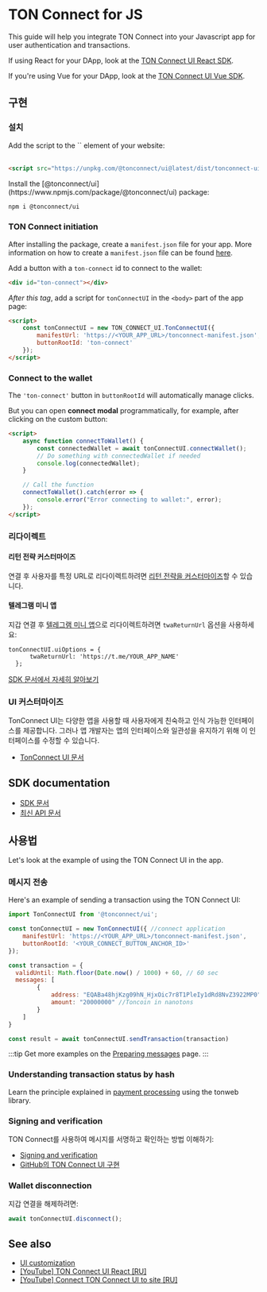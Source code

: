 

# TON Connect for JS

This guide will help you integrate TON Connect into your Javascript app for user authentication and transactions.

If using React for your DApp, look at the [TON Connect UI React SDK](/v3/guidelines/ton-connect/frameworks/react).

If you're using Vue for your DApp, look at the [TON Connect UI Vue SDK](/v3/guidelines/ton-connect/frameworks/vue).

## 구현

### 설치

<Tabs groupId="Installation">
  <TabItem value="CDN" label="CDN">
Add the script to the `<HEAD>` element of your website:
    <br/>
    <br/>

```html
<script src="https://unpkg.com/@tonconnect/ui@latest/dist/tonconnect-ui.min.js"></script>
```

</TabItem>
  <TabItem value="NPM" label="NPM">
   Install the [@tonconnect/ui](https://www.npmjs.com/package/@tonconnect/ui) package:

```bash npm2yarn
npm i @tonconnect/ui
```

</TabItem>
</Tabs>

### TON Connect initiation

After installing the package, create a `manifest.json` file for your app.
More information on how to create a `manifest.json` file can be found [here](/v3/guidelines/ton-connect/guidelines/creating-manifest).

Add a button with a `ton-connect` id to connect to the wallet:

```html
<div id="ton-connect"></div>
```

_After this tag_, add a script for `tonConnectUI` in the `<body>` part of the app page:

```html
<script>
    const tonConnectUI = new TON_CONNECT_UI.TonConnectUI({
        manifestUrl: 'https://<YOUR_APP_URL>/tonconnect-manifest.json',
        buttonRootId: 'ton-connect'
    });
</script>
```

### Connect to the wallet

The `'ton-connect'` button in `buttonRootId` will automatically manage clicks.

But you can open **connect modal** programmatically, for example, after clicking on the custom button:

```html
<script>
    async function connectToWallet() {
        const connectedWallet = await tonConnectUI.connectWallet();
        // Do something with connectedWallet if needed
        console.log(connectedWallet);
    }

    // Call the function
    connectToWallet().catch(error => {
        console.error("Error connecting to wallet:", error);
    });
</script>
```

### 리다이렉트

#### 리턴 전략 커스터마이즈

연결 후 사용자를 특정 URL로 리다이렉트하려면 [리턴 전략을 커스터마이즈](https://github.com/ton-connect/sdk/tree/main/packages/ui#add-the-return-strategy)할 수 있습니다.

#### 텔레그램 미니 앱

지갑 연결 후 [텔레그램 미니 앱](/v3/guidelines/dapps/tma/overview)으로 리다이렉트하려면 `twaReturnUrl` 옵션을 사용하세요:

```tsx
tonConnectUI.uiOptions = {
      twaReturnUrl: 'https://t.me/YOUR_APP_NAME'
  };
```

[SDK 문서에서 자세히 알아보기](https://github.com/ton-connect/sdk/tree/main/packages/ui#use-inside-twa-telegram-web-app)

### UI 커스터마이즈

TonConnect UI는 다양한 앱을 사용할 때 사용자에게 친숙하고 인식 가능한 인터페이스를 제공합니다. 그러나 앱 개발자는 앱의 인터페이스와 일관성을 유지하기 위해 이 인터페이스를 수정할 수 있습니다.

- [TonConnect UI 문서](https://github.com/ton-connect/sdk/tree/main/packages/ui#ui-customisation)

## SDK documentation

- [SDK 문서](https://github.com/ton-connect/sdk/blob/main/packages/ui/README.md)
- [최신 API 문서](https://ton-connect.github.io/sdk/modules/_tonconnect_ui.html)

## 사용법

Let's look at the example of using the TON Connect UI in the app.

### 메시지 전송

Here's an example of sending a transaction using the TON Connect UI:

```js
import TonConnectUI from '@tonconnect/ui';

const tonConnectUI = new TonConnectUI({ //connect application
    manifestUrl: 'https://<YOUR_APP_URL>/tonconnect-manifest.json',
    buttonRootId: '<YOUR_CONNECT_BUTTON_ANCHOR_ID>'
});

const transaction = {
  validUntil: Math.floor(Date.now() / 1000) + 60, // 60 sec
  messages: [
        {
            address: "EQABa48hjKzg09hN_HjxOic7r8T1PleIy1dRd8NvZ3922MP0", // destination address
            amount: "20000000" //Toncoin in nanotons
        }
    ]
}

const result = await tonConnectUI.sendTransaction(transaction)
```

:::tip
Get more examples on the [Preparing messages](/v3/guidelines/ton-connect/guidelines/preparing-messages) page.
:::

### Understanding transaction status by hash

Learn the principle explained in [payment processing](/v3/guidelines/dapps/asset-processing/payments-processing#check-contracts-transactions) using the tonweb library.

### Signing and verification

TON Connect를 사용하여 메시지를 서명하고 확인하는 방법 이해하기:

- [Signing and verification](/v3/guidelines/ton-connect/guidelines/verifying-signed-in-users)
- [GitHub의 TON Connect UI 구현](https://github.com/ton-connect/sdk/tree/main/packages/ui#add-connect-request-parameters-ton_proof)

### Wallet disconnection

지갑 연결을 해제하려면:

```js
await tonConnectUI.disconnect();
```

## See also

- [UI customization](https://github.com/ton-connect/sdk/tree/main/packages/ui#ui-customisation)
- [[YouTube] TON Connect UI React [RU]](https://youtu.be/wIMbkJHv0Fs?list=PLyDBPwv9EPsCJ226xS5_dKmXXxWx1CKz_&t=1747)
- [[YouTube] Connect TON Connect UI to site [RU]](https://www.youtube.com/watch?v=HUQ1DPfFxG4&list=PLyDBPwv9EPsAIWi8vgic9kiV3KF_wvIcz&index=4)

<Feedback />
